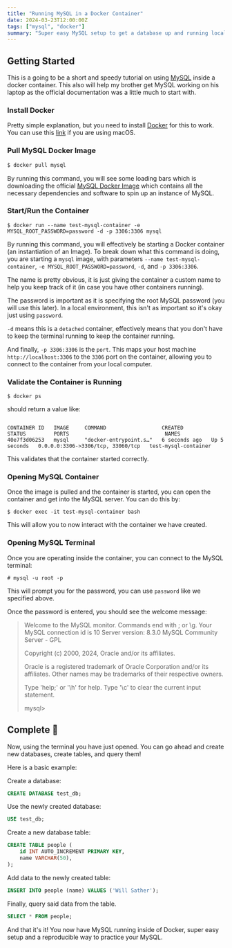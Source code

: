 ```yaml
---
title: "Running MySQL in a Docker Container"
date: 2024-03-23T12:00:00Z
tags: ["mysql", "docker"]
summary: "Super easy MySQL setup to get a database up and running locally using a docker container"
---
```


## Getting Started

This is a going to be a short and speedy tutorial on using [MySQL](https://www.mysql.com/) inside a docker container. This also will
help my brother get MySQL working on his laptop as the official documentation was a little much to start with.

### Install Docker

Pretty simple explanation, but you need to install [Docker](https://www.docker.com/) for this to work. You can use this [link](https://docs.docker.com/desktop/install/mac-install/)
if you are using macOS.

### Pull MySQL Docker Image

```bash
$ docker pull mysql
```

By running this command, you will see some loading bars which is downloading the official
[MySQL Docker Image](https://hub.docker.com/_/mysql) which contains all the necessary dependencies and software to spin
up an instance of MySQL.

### Start/Run the Container

```shell
$ docker run --name test-mysql-container -e MYSQL_ROOT_PASSWORD=password -d -p 3306:3306 mysql
```

By running this command, you will effectively be starting a Docker container (an instantiation of an Image). To break down
what this command is doing, you are starting a `mysql` image, with parameters `--name test-mysql-container`, `-e MYSQL_ROOT_PASSWORD=password`,
`-d`, and `-p 3306:3306`.

The name is pretty obvious, it is just giving the container a custom name to help you keep track of it (in case you have other containers running).

The password is important as it is specifying the root MySQL password (you will use this later). In a local environment, this isn't as important so
it's okay just using `password`.

`-d` means this is a `detached` container, effectively means that you don't have to keep the terminal running to keep the container running.

And finally, `-p 3306:3306` is the `port`. This maps your host machine `http://localhost:3306` to the `3306` port on the container,
allowing you to connect to the container from your local computer.

### Validate the Container is Running

```shell
$ docker ps
```

should return a value like:

```text

CONTAINER ID   IMAGE     COMMAND                  CREATED         STATUS         PORTS                               NAMES
40e7f3d06253   mysql     "docker-entrypoint.s…"   6 seconds ago   Up 5 seconds   0.0.0.0:3306->3306/tcp, 33060/tcp   test-mysql-container
```

This validates that the container started correctly.

### Opening MySQL Container

Once the image is pulled and the container is started, you can open the container and get into the MySQL server. You can do this by:

```shell
$ docker exec -it test-mysql-container bash
```

This will allow you to now interact with the container we have created.

### Opening MySQL Terminal

Once you are operating inside the container, you can connect to the MySQL terminal:

```shell
# mysql -u root -p
```

This will prompt you for the password, you can use `password` like we specified above.

Once the password is entered, you should see the welcome message:

> Welcome to the MySQL monitor. Commands end with ; or \g.
> Your MySQL connection id is 10
> Server version: 8.3.0 MySQL Community Server - GPL
>
> Copyright (c) 2000, 2024, Oracle and/or its affiliates.
>
> Oracle is a registered trademark of Oracle Corporation and/or its
> affiliates. Other names may be trademarks of their respective
> owners.
>
> Type 'help;' or '\h' for help. Type '\c' to clear the current input statement.
>
> mysql>

## Complete 🎉

Now, using the terminal you have just opened. You can go ahead and create new databases, create tables, and query them!

Here is a basic example:

Create a database:

```sql
CREATE DATABASE test_db;
```

Use the newly created database:

```sql
USE test_db;
```

Create a new database table:

```sql
CREATE TABLE people (
    id INT AUTO_INCREMENT PRIMARY KEY,
    name VARCHAR(50),
);
```

Add data to the newly created table:

```sql
INSERT INTO people (name) VALUES ('Will Sather');
```

Finally, query said data from the table.

```sql
SELECT * FROM people;
```

And that it's it! You now have MySQL running inside of Docker, super easy setup and a reproducible way to practice your MySQL.
